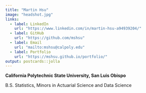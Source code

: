 ```yaml
---
title: "Martin Hsu"
image: "headshot.jpg"
links:
  - label: LinkedIn
    url: "https://www.linkedin.com/in/martin-hsu-a94939204/"
  - label: GitHub
    url: "https://github.com/mshsu"
  - label: Email
    url: "mailto:mshsu@calpoly.edu"
  - label: Portfolio
    url: "https://mshsu.github.io/portfolio/"
output: postcards::jolla
---
```


**California Polytechnic State University, San Luis Obispo**

B.S. Statistics, Minors in Actuarial Science and Data Science